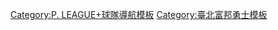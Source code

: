 {{Navbox
| name = 臺北富邦勇士
| title = [[臺北富邦勇士|<span style="color:#{{Basketball color|臺北富邦勇士|2}};">臺北富邦勇士</span>]]
| bodyclass = hlist
| titlestyle = background:#{{Basketball color|臺北富邦勇士|1}};
| basestyle = background:#{{Basketball color|臺北富邦勇士|3}};color:white;
| state = {{{state|autocollapse}}}

| group1 = 主場館
| list1 =
* [[臺北和平籃球館]]

| group2 = 領導人物
| list2 =
;董事長
:[[蔡承儒]]
;總經理
:[[蔡承儒]]
;領隊
:[[蔡承儒]]
;總教練
:[[許晉哲]]

| group3 = 歷任總教練
| list3 =
* [[陳清萍 (籃球教練)|陳清萍]]
* [[李志強 (籃球教練)|李志強]]
* [[鍾枝萌]]
* [[周海容]]
* [[劉志威]]
* [[鄭志龍]]
* [[賈凡 (籃球教練)|賈凡]]
* {{tsl|en|Otis Hughley Jr.|歐提斯‧休格利|休格利}}
* [[顏行書]]
* [[許晉哲]]

| group4 = 退休背號
| list4 =
* [[王信凱|01]]
* [[吳永仁|04]]
* [[蔡耀勛|19]]
* [[魏維|20]]

| group5 = 賽季
| list5 =
* CBA
** [[中華職籃元年|1994–95]]
** [[中華職籃二年|1995–96]]
** [[中華職籃三年|1996–97]]
** [[中華職籃四年|1997–98]]
** [[中華職籃五年|1998–99]]
* SBL
** [[第一季超級籃球聯賽|2003–04]]
** [[第二季超級籃球聯賽|2004–05]]
** [[第三季超級籃球聯賽|2005–06]]
** [[第四季超級籃球聯賽|2006–07]]
** [[第五季超級籃球聯賽|2007–08]]
** [[第六季超級籃球聯賽|2008–09]]
** [[第七季超級籃球聯賽|2009–10]]
** [[第八季超級籃球聯賽|2010–11]]
** [[第九季超級籃球聯賽|2011–12]]
** [[第十季超級籃球聯賽|2012–13]]
** [[第十一季超級籃球聯賽|2013–14]]
** [[第十二季超級籃球聯賽|2014–15]]
** [[第十三季超級籃球聯賽|2015–16]]
** [[第十四季超級籃球聯賽|2016–17]]
** [[第十五季超級籃球聯賽|2017–18]]
** [[第十六季超級籃球聯賽|2018–19]]
* ABL
** [[2019–20年東南亞職業籃球聯賽賽季|2019–20]]
* PLG
** [[2020–21年臺北富邦勇士賽季|2020–21]]
** [[2021–22年臺北富邦勇士賽季|2021–22]]
** [[2022–23年臺北富邦勇士賽季|2022–23]]
* EASL
** [[2022–23年臺北富邦勇士賽季|2022–23]]

| group6 = 季後賽
| list6 =
* CBA
** [[中華職籃二年季後賽|1996]]
** [[中華職籃三年季後賽|1997]]
** [[中華職籃四年季後賽|1998]]
* SBL
** [[第一季超級籃球聯賽季後賽|2004]]
** [[第二季超級籃球聯賽季後賽|2005]]
** [[第四季超級籃球聯賽季後賽|2007]]
** [[第十季超級籃球聯賽季後賽|2013]]
** [[第十一季超級籃球聯賽季後賽|2014]]
** [[第十二季超級籃球聯賽季後賽|2015]]
** [[第十三季超級籃球聯賽季後賽|2016]]
** [[第十四季超級籃球聯賽季後賽|2017]]
** [[第十五季超級籃球聯賽季後賽|2018]]
** [[第十六季超級籃球聯賽季後賽|2019]]
* PLG
** [[2021年P. LEAGUE+季後賽|2021]]
** [[2022年P. LEAGUE+季後賽|2022]]

| group7 = 冠軍
| list7 =
* 社會乙組
** 1983
* 自由盃
** 1986
* 社會甲組
** 1991
* SBL
** [[第十六季超級籃球聯賽總冠軍賽|2019]]
* PLG
** [[2021年P. LEAGUE+總冠軍賽|2021]]
** [[2022年P. LEAGUE+總冠軍賽|2022]]

| group8 = 其他
| list8 =
* [[Fubon Angels]]

}}<noinclude>
{{collapsible option}}
[[Category:P. LEAGUE+球隊導航模板]]
[[Category:臺北富邦勇士模板]]
</noinclude>